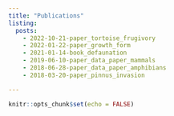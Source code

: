 ```yaml
---
title: "Publications"
listing:
  posts:
    - 2022-10-21-paper_tortoise_frugivory
    - 2022-01-22-paper_growth_form
    - 2021-01-14-book_defaunation
    - 2019-06-10-paper_data_paper_mammals
    - 2018-06-28-paper_data_paper_amphibians
    - 2018-03-20-paper_pinnus_invasion

---
```


```r
knitr::opts_chunk$set(echo = FALSE)
```

